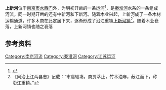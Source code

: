 '''上新河'''位于[[南京市|南京市]][[水西门_(南京)|水西门]]外，为明初开凿的一条运河<ref>{{Cite web |url=http://www.njmz.gov.cn/njdm/36428/36433/200506/t20050623_2065014.html |title=南京市地名服务网-上新河：“上新河位于水西门外，长9公里，明初开凿”。 |accessdate=2014-12-20 |archive-date=2014-07-21 |archive-url=https://web.archive.org/web/20140721040905/http://www.njmz.gov.cn/njdm/36428/36433/200506/t20050623_2065014.html |dead-url=no }}</ref>，是[[秦淮河|秦淮河]]水系的一条组成河流。同一时期开凿的还有中新河和下新河。随着木业兴起，上新河成了一条木材运输通道，许多木商在此定居下来，逐渐形成了沿江重镇[[上新河镇|上新河镇]]<ref>《同治上江两县志》记载：“市廛辐凑，商贾萃止，竹木油麻，蔽江而下，称沿江重镇。”</ref>。随着木业衰落，上新河镇也随之衰落

== 参考资料 ==

[[Category:南京河流|Category:南京河流]]
[[Category:秦淮河|Category:秦淮河]]
[[Category:江苏运河|Category:江苏运河]]